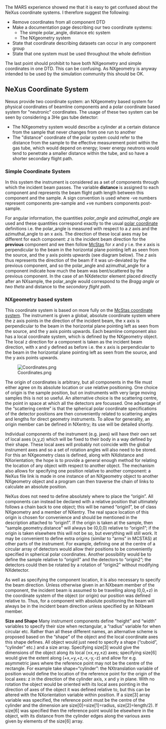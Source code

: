 The MARS experience showed me that it is easy to get confused about the NeXus coordinate systems. I therefore suggest the following:

*Remove coordinates from all component DTD
*Make a documentation page describing our two coordinate systems:
**The simple polar_angle, distance etc system
**The NXgeometry system
*State that coordinate describing datasets can occur in any component group
*State that one system must be used throughout the whole definition

The last point should prohibit to have both NXgeometry and simple coordinates in one DTD. This can be
confusing. As NXgeometry is anyway intended to be used by the simulation community this should be OK.

==NeXus Coordinate System==

Nexus provide two coordinate system: an NXgeometry based system for physical coordinates of beamline components and a polar coordinate based system for "neutronic" coordinates. The usage of these two system can be seen by considering a 3He gas tube detector:
* The NXgeometry system would describe a cylinder at a certain distance from the sample that never changes from one run to another
* The "distance" coordinate of the polar system could refer to the distance from the sample to the effective measurement point within the gas tube, which would depend on energy; lower energy neutrons would tend to penetrate a smaller distance within the tube, and so have a shorter secondary flight path.

===Simple Coordinate System===
In this system the instrument is considered as a set of components through which the incident beam passes. The variable '''distance''' is assigned to each component and represents the beam flight path length between this component and the sample. A sign convention is used where -ve numbers represent components pre-sample and +ve numbers components post-sample. 

For angular information, the quantities ''polar_angle'' and ''azimuthal_angle'' are used and these quantities correspond exactly to the usual [http://en.wikipedia.org/wiki/Polar_coordinates polar coordinate] definitions i.e. the polar_angle is measured with respect to a ''z'' axis and the azimuthal_angle to an x axis. The direction of these local axes may be different for each component: ''z'' is the incident beam direction for the '''previous''' component and we then follow [http://mcstas.risoe.dk/ McStas] for ''x'' and ''y'' i.e. the ''x'' axis is perpendicular to the beam in the horizontal plane pointing left as seen from the source, and the y axis points upwards (see diagram below). The ''z'' axis thus represents the direction of the beam if it was un-deviated by the previous component, and so the polar_angle and azimuthal_angle for a component indicate how much the beam was bent/scattered by the previous component. In the case of an NXdetector element placed directly after an NXsample, the polar_angle would correspond to the ''Bragg angle'' or ''two theta'' and distance to the ''secondary flight path''.

===NXgeometry based system===
 
This coordinate system is based on more fully on the [http://mcstas.risoe.dk/ McStas coordinate system]. The instrument is given a global, absolute coordinate system where the z axis points in the direction of the incident beam, the x axis is perpendicular to the beam in the horizontal plane pointing left as seen from the source, and the y axis points upwards. Each beamline component also has a local coordinate system, which is defined by the NXgeometry object. The local z direction for a component is taken as the incident beam direction, with x and y defined as before i.e. the x axis is perpendicular to the beam in the horizontal plane pointing left as seen from the source, and the y axis points upwards.

[[Image:Coordinates.png]]

The origin of coordinates is arbitrary, but all components in the file must either agree on its absolute
location or use relative positioning. One choice of origin is the sample position, but on instruments
with very large moving samples this is not so useful. An alternative choice is the scattering centre,
the point in space at which all the detectors are focussed. One advantage of the “scattering centre” is
that the spherical polar coordinate specifications of the detector positions are then conveniently related
to scattering angles and lengths for direct geometry instruments. To allow for generality, an origin
member can be defined in NXentry; its use will be detailed shortly.

Individual components of the instrument (e.g. jaws) will have their own set of local axes (x,y,z) which
will be fixed to their body in a way defined by their shape. These local axes will probably not coincide
with the global instrument axes and so a set of rotation angles will also need to be stored. For this an
NXgeometry class is defined, along with NXdistance and NXorientation; the hope is to provide a
general enough method for relating the location of any object with respect to another object. The
mechanism also allows for specifying one position relative to another component: a NeXus file link is
made in one instance of an NXgeometry object to another NXgeometry object and a program can then
traverse the chain of links to calculate an absolute position.

NeXus does not need to define absolutely where to place the “origin”. All components can instead be
declared with a relative position that ultimately follows a chain back to one object; this will be named
“origin1”, be of class NXgeometry and a member of NXentry. The real space location of this origin is
chosen for convenience and should be mentioned in the description attached to “origin1”. If the origin
is taken at the sample, then “sample.geometry.distance” will always be (0,0,0) relative to “origin1”; if
the origin is taken elsewhere this will not be so, but everything will still work. It may be convenient to
define extra origins (similar to “arms” in MCSTAS) at other parts of the instrument. For example,
defining one at the centre of a circular array of detectors would allow their positions to be conveniently
specified in spherical polar coordinates. Another possibility would be to define the sample relative to
“origin1” and the detectors to “origin2”; the detectors could then be rotated by a rotation of “origin2”
without modifying NXdetector.

As well as specifying the component location, it is also necessary to specify the beam direction. Unless
otherwise given in an NXbeam member of the component, the incident beam is assumed to be
travelling along (0,0,+z) in the coordinate system of the object (or origin) our position was defined
relative to. Thus, for a component with absolute positioning the beam will always be in the incident
beam direction unless specified by an NXbeam member.

'''Size and Shape'''
Many instrument components define “height” and “width” variables to specify their size when
rectangular, a “radius” variable for when circular etc. Rather than all these different names, an
alternative scheme is proposed based on the “shape” of the object and the local coordinate axes this
shape defines. All object would just need to specify a shape (“cuboid”, “cylinder” etc.) and a size
array. Specifying size[3] would give the dimensions of the object along its local (±x,±y,±z) axes;
specifying size[6] would give the extent along (+x,+y,+z,-x,-y,-z) and allow for e.g. asymmetric jaws
where the reference point may not be the centre of the rectangle. For example take shape=“cylinder”:
the NXtranslation variable of position would define the location of the reference point for the origin of
the local axes: z in the direction of the cylinder axis, x and y in plane. With no rotation the object
would be oriented with its local axes pointing in the direction of axes of the object it was defined
relative to, but this can be altered with the NXorientation variable within position. If a size[3] array
variable was specified, the reference point must be the centre of the cylinder and the dimension are
size[0]=size[1]=radius, size[2]=length/2). If size[6] was specified then the reference point would be
elsewhere in the object, with its distance from the cylinder edges along the various axes given by
elements of the size[6] array.